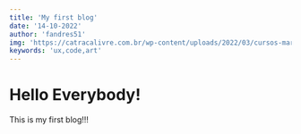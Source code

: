---
title: 'My first blog'
date: '14-10-2022'
author: 'fandres51'
img: 'https://catracalivre.com.br/wp-content/uploads/2022/03/cursos-marketing-digital.jpg'
keywords: 'ux,code,art'
---

# Hello Everybody!

This is my first blog!!!